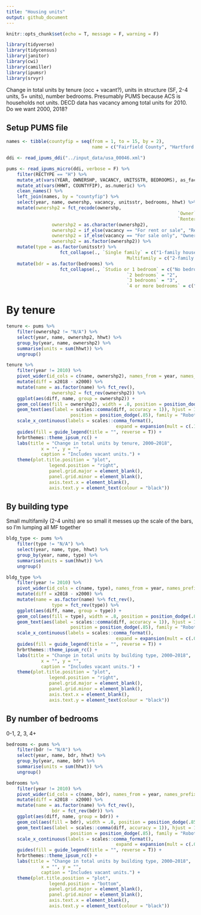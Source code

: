 ```yaml
---
title: "Housing units"
output: github_document
---
```


```r
knitr::opts_chunk$set(echo = T, message = F, warning = F)
```

```r
library(tidyverse)
library(tidycensus)
library(janitor)
library(cwi)
library(camiller)
library(ipumsr)
library(srvyr)
```

Change in total units by tenure (occ + vacant?), units in structure (SF, 2-4 units, 5+ units), number bedrooms. Presumably PUMS because ACS is households not units. DECD data has vacancy among total units for 2010. Do we want 2000, 2018?

## Setup PUMS file
```r
names <- tibble(countyfip = seq(from = 1, to = 15, by = 2),
								name = c("Fairfield County", "Hartford County", "Litchfield County", "Middlesex County", "New Haven County", "New London County", "Tolland County", "Windham County"))

ddi <- read_ipums_ddi("../input_data/usa_00046.xml")

pums <- read_ipums_micro(ddi, verbose = F) %>% 
	filter(RECTYPE == "H") %>% 
	mutate_at(vars(YEAR, OWNERSHP, VACANCY, UNITSSTR, BEDROOMS), as_factor) %>% 
	mutate_at(vars(HHWT, COUNTYFIP), as.numeric) %>% 
	clean_names() %>% 
	left_join(names, by = "countyfip") %>% 
	select(year, name, ownershp, vacancy, unitsstr, bedrooms, hhwt) %>% 
	mutate(ownershp2 = fct_recode(ownershp,
																`Owner` = "Owned or being bought (loan)",
																`Renter` = "Rented"),
				 ownershp2 = as.character(ownershp2),
				 ownershp2 = if_else(vacancy == "For rent or sale", "Renter", ownershp2),
				 ownershp2 = if_else(vacancy == "For sale only", "Owner", ownershp2),
				 ownershp2 = as.factor(ownershp2)) %>% 
	mutate(type = as.factor(unitsstr) %>% 
				 	fct_collapse(., `Single family` = c("1-family house, detached", "1-family house, attached", "Mobile home or trailer", "Boat, tent, van, other"),
				 							 Multifamily = c("2-family building", "3-4 family building", "5-9 family building", "10-19 family building", "20-49 family building", "50+ family building"))) %>% 
	mutate(bdr = as.factor(bedrooms) %>% 
				 	fct_collapse(., `Studio or 1 bedroom` = c("No bedrooms", "1"),
				 							 `2 bedrooms` = "2",
				 							 `3 bedrooms` = "3",
				 							 `4 or more bedrooms` = c("4 (1970-2000, 2000-2007 ACS/PRCS)", "5+ (1970-2000, 2000-2007 ACS/PRCS)", "6", "7", "8")))
```

# By tenure

```r
tenure <- pums %>% 
	filter(ownershp2 != "N/A") %>% 
	select(year, name, ownershp2, hhwt) %>% 
	group_by(year, name, ownershp2) %>% 
	summarise(units = sum(hhwt)) %>% 
	ungroup()
```

```r
tenure %>% 
	filter(year != 2010) %>% 
	pivot_wider(id_cols = c(name, ownershp2), names_from = year, names_prefix = "x", values_from = units) %>% 
	mutate(diff = x2018 - x2000) %>% 
	mutate(name = as.factor(name) %>% fct_rev(),
				 ownershp2 = fct_rev(ownershp2)) %>% 
	ggplot(aes(diff, name, group = ownershp2)) +
	geom_col(aes(fill = ownershp2), width = .8, position = position_dodge(.85)) +
	geom_text(aes(label = scales::comma(diff, accuracy = 1)), hjust = 1.04,
						position = position_dodge(.85), family = "Roboto Condensed") +
	scale_x_continuous(labels = scales::comma_format(),
										 expand = expansion(mult = c(.1, .1))) +
	guides(fill = guide_legend(title = "", reverse = T)) +
	hrbrthemes::theme_ipsum_rc() +
	labs(title = "Change in total units by tenure, 2000–2018",
			 x = "", y = "",
			 caption = "Includes vacant units.") +
	theme(plot.title.position = "plot",
				legend.position = "right", 
				panel.grid.major = element_blank(),
				panel.grid.minor = element_blank(),
				axis.text.x = element_blank(),
				axis.text.y = element_text(colour = "black"))
```

## By building type

Small multifamily (2-4 units) are so small it messes up the scale of the bars, so I'm lumping all MF together

```r
bldg_type <- pums %>% 
	filter(type != "N/A") %>% 
	select(year, name, type, hhwt) %>% 
	group_by(year, name, type) %>% 
	summarise(units = sum(hhwt)) %>% 
	ungroup()
```

```r
bldg_type %>% 
	filter(year != 2010) %>% 
	pivot_wider(id_cols = c(name, type), names_from = year, names_prefix = "x", values_from = units) %>% 
	mutate(diff = x2018 - x2000) %>% 
	mutate(name = as.factor(name) %>% fct_rev(),
				 type = fct_rev(type)) %>% 
	ggplot(aes(diff, name, group = type)) +
	geom_col(aes(fill = type), width = .8, position = position_dodge(.85)) +
	geom_text(aes(label = scales::comma(diff, accuracy = 1)), hjust = 1.04,
						position = position_dodge(.85), family = "Roboto Condensed") +
	scale_x_continuous(labels = scales::comma_format(),
										 expand = expansion(mult = c(.05, .1))) +
	guides(fill = guide_legend(title = "", reverse = T)) +
	hrbrthemes::theme_ipsum_rc() +
	labs(title = "Change in total units by building type, 2000–2018",
			 x = "", y = "",
			 caption = "Includes vacant units.") +
	theme(plot.title.position = "plot",
				legend.position = "right", 
				panel.grid.major = element_blank(),
				panel.grid.minor = element_blank(),
				axis.text.x = element_blank(),
				axis.text.y = element_text(colour = "black"))
```

## By number of bedrooms

0-1, 2, 3, 4+

```r
bedrooms <- pums %>% 
	filter(bdr != "N/A") %>% 
	select(year, name, bdr, hhwt) %>% 
	group_by(year, name, bdr) %>% 
	summarise(units = sum(hhwt)) %>% 
	ungroup()
```

```r
bedrooms %>% 
	filter(year != 2010) %>% 
	pivot_wider(id_cols = c(name, bdr), names_from = year, names_prefix = "x", values_from = units) %>% 
	mutate(diff = x2018 - x2000) %>% 
	mutate(name = as.factor(name) %>% fct_rev(),
				 bdr = fct_rev(bdr)) %>% 
	ggplot(aes(diff, name, group = bdr)) +
	geom_col(aes(fill = bdr), width = .8, position = position_dodge(.85)) +
	geom_text(aes(label = scales::comma(diff, accuracy = 1)), hjust = 1.04,
						position = position_dodge(.85), family = "Roboto Condensed") +
	scale_x_continuous(labels = scales::comma_format(),
										 expand = expansion(mult = c(.05, .1))) +
	guides(fill = guide_legend(title = "", reverse = T)) +
	hrbrthemes::theme_ipsum_rc() +
	labs(title = "Change in total units by building type, 2000–2018",
			 x = "", y = "",
			 caption = "Includes vacant units.") +
	theme(plot.title.position = "plot",
				legend.position = "bottom", 
				panel.grid.major = element_blank(),
				panel.grid.minor = element_blank(),
				axis.text.x = element_blank(),
				axis.text.y = element_text(colour = "black"))
```